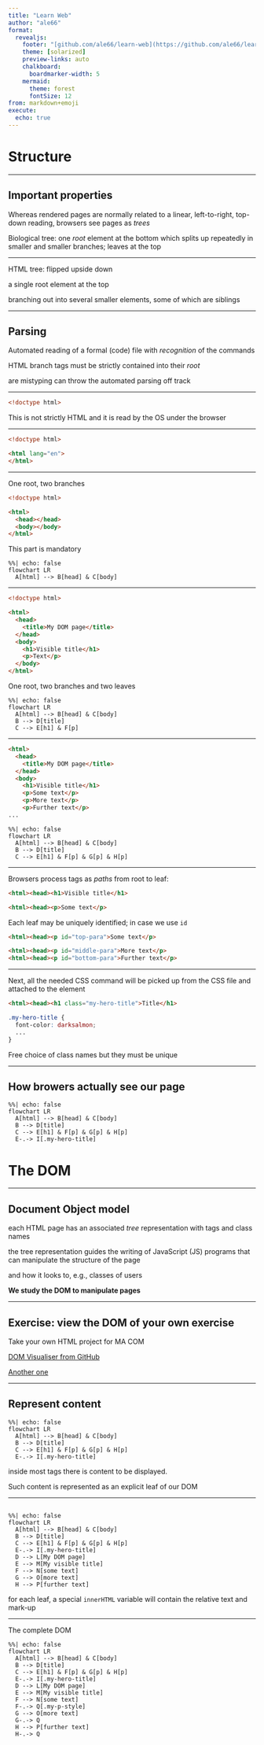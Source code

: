 ```yaml
---
title: "Learn Web"
author: "ale66"
format: 
  revealjs:
    footer: "[github.com/ale66/learn-web](https://github.com/ale66/learn-web)&nbsp;&nbsp;&nbsp;"
    theme: [solarized]
    preview-links: auto
    chalkboard: 
      boardmarker-width: 5
    mermaid:
      theme: forest
      fontSize: 12
from: markdown+emoji
execute:
  echo: true
---
```


# Structure


---

## Important properties

Whereas rendered pages are normally related to a linear, left-to-right, top-down reading, browsers see pages as *trees*

Biological tree: one *root* element at the bottom which splits up repeatedly in smaller and smaller branches; leaves at the top


---

HTML tree: flipped upside down

a single root element at the top

branching out into several smaller elements, some of which are siblings


---

## Parsing

Automated reading of a formal (code) file with *recognition* of the commands

HTML branch tags must be strictly contained into their *root*

are mistyping can throw the automated parsing off track


---


```html
<!doctype html>
```

This is not strictly HTML and it is read by the OS under the browser

---

```html
<!doctype html>

<html lang="en">
</html>
```

---

One root, two branches

```html
<!doctype html>

<html>
  <head></head>
  <body></body>
</html>
```

This part is mandatory

```mermaid
%%| echo: false
flowchart LR
  A[html] --> B[head] & C[body]
```

---

```html
<!doctype html>

<html>
  <head>
    <title>My DOM page</title>
  </head>
  <body>
    <h1>Visible title</h1>
    <p>Text</p>
  </body>
</html>
```

One root, two branches and two leaves

```mermaid
%%| echo: false
flowchart LR
  A[html] --> B[head] & C[body]
  B --> D[title]
  C --> E[h1] & F[p]
```


---

```html
<html>
  <head>
    <title>My DOM page</title>
  </head>
  <body>
    <h1>Visible title</h1>
    <p>Some text</p>
    <p>More text</p>
    <p>Further text</p>
...
```

```mermaid
%%| echo: false
flowchart LR
  A[html] --> B[head] & C[body]
  B --> D[title]
  C --> E[h1] & F[p] & G[p] & H[p]
```


---

Browsers process tags as *paths* from root to leaf:

```html
<html><head><h1>Visible title</h1>
```

```html
<html><head><p>Some text</p>
```

Each leaf may be uniquely identified; in case we use ``id``

```html
<html><head><p id="top-para">Some text</p>
```

```html
<html><head><p id="middle-para">More text</p>
<html><head><p id="bottom-para">Further text</p>
```


---

Next, all the needed CSS command will be picked up from the CSS file and attached to the element

```html
<html><head><h1 class="my-hero-title">Title</h1>
```

```css
.my-hero-title {
  font-color: darksalmon;
  ...
}
```

Free choice of class names but they must be unique


---

## How browers actually see our page 


```mermaid
%%| echo: false
flowchart LR
  A[html] --> B[head] & C[body]
  B --> D[title]
  C --> E[h1] & F[p] & G[p] & H[p]
  E-.-> I[.my-hero-title]
```




# The DOM 


---

## Document Object model

each HTML page has an associated *tree* representation with tags and class names

the tree representation guides the writing of JavaScript (JS) programs that can manipulate the structure of the page 

and how it looks to, e.g., classes of users

__We study the DOM to manipulate pages__


---

## Exercise: view the DOM of your own exercise

Take your own HTML project for MA COM

[DOM Visualiser from GitHub](https://codu-code.github.io/dom-visualizer/index.html)

[Another one](http://bioub.github.io/dom-visualizer/)

---

## Represent content


```mermaid
%%| echo: false
flowchart LR
  A[html] --> B[head] & C[body]
  B --> D[title]
  C --> E[h1] & F[p] & G[p] & H[p]
  E-.-> I[.my-hero-title]
```

inside most tags there is content to be displayed.

Such content is represented as an explicit leaf of our DOM


---

##

```mermaid
%%| echo: false
flowchart LR
  A[html] --> B[head] & C[body]
  B --> D[title]
  C --> E[h1] & F[p] & G[p] & H[p]
  E-.-> I[.my-hero-title]
  D --> L[My DOM page]
  E --> M[My visible title]
  F --> N[some text]
  G --> O[more text]
  H --> P[further text]
```

for each leaf, a special ``innerHTML`` variable will contain the relative text and mark-up


---

The complete DOM

```mermaid
%%| echo: false
flowchart LR
  A[html] --> B[head] & C[body]
  B --> D[title]
  C --> E[h1] & F[p] & G[p] & H[p]
  E-.-> I[.my-hero-title]
  D --> L[My DOM page]
  E --> M[My visible title]
  F --> N[some text]
  F-.-> Q[.my-p-style]
  G --> O[more text]
  G-.-> Q
  H --> P[further text]
  H-.-> Q
```
